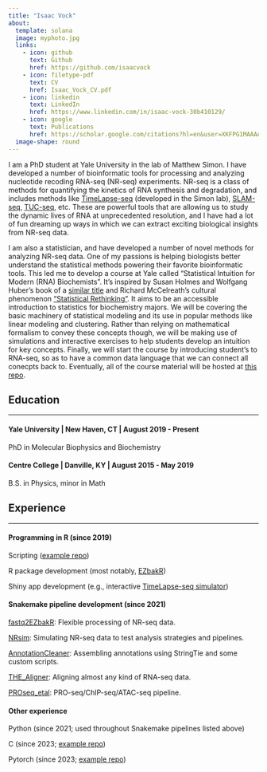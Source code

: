 ```yaml
---
title: "Isaac Vock"
about:
  template: solana
  image: myphoto.jpg
  links:
    - icon: github
      text: Github
      href: https://github.com/isaacvock
    - icon: filetype-pdf
      text: CV
      href: Isaac_Vock_CV.pdf
    - icon: linkedin
      text: LinkedIn
      href: https://www.linkedin.com/in/isaac-vock-30b410129/
    - icon: google
      text: Publications
      href: https://scholar.google.com/citations?hl=en&user=XKFPG1MAAAAJ&view_op=list_works&gmla=AC6lMd_03530ox08mQjOPJmAUeQzKSVF2eCn5Mf2qNXazMsZ4qYldwO0I15IZDgWRKg2ARBsnsUp_vGz3LLbMYoA
  image-shape: round
---
```


I am a PhD student at Yale University in the lab of Matthew Simon. I have developed a number of bioinformatic tools for processing and analyzing nucleotide recoding RNA-seq (NR-seq) experiments. NR-seq is a class of methods for quantifying the kinetics of RNA synthesis and degradation, and includes methods like [TimeLapse-seq](https://www.nature.com/articles/nmeth.4582) (developed in the Simon lab), [SLAM-seq](https://www.nature.com/articles/nmeth.4435), [TUC-seq](https://pubmed.ncbi.nlm.nih.gov/31768978/), etc. These are powerful tools that are allowing us to study the dynamic lives of RNA at unprecedented resolution, and I have had a lot of fun dreaming up ways in which we can extract exciting biological insights from NR-seq data.

I am also a statistician, and have developed a number of novel methods for analyzing NR-seq data. One of my passions is helping biologists better understand the statistical methods powering their favorite bioinformatic tools. This led me to develop a course at Yale called "Statistical Intuition for Modern (RNA) Biochemists". It's inspired by Susan Holmes and Wolfgang Huber's book of a [similar title](https://www.huber.embl.de/msmb/) and Richard McCelreath's cultural phenomenon ["Statistical Rethinking"](https://xcelab.net/rm/). It aims to be an accessible introduction to statistics for biochemistry majors. We will be covering the basic machinery of statistical modeling and its use in popular methods like linear modeling and clustering. Rather than relying on mathematical formalism to convey these concepts though, we will be making use of simulations and interactive exercises to help students develop an intuition for key concepts. Finally, we will start the course by introducing student's to RNA-seq, so as to have a common data language that we can connect all conecpts back to. Eventually, all of the course material will be hosted at [this repo](https://github.com/isaacvock/Statistical_Intuition_Book).

## Education

---

#### **Yale University | New Haven, CT | August 2019 - Present**

PhD in Molecular Biophysics and Biochemistry

#### **Centre College | Danville, KY | August 2015 - May 2019**

B.S. in Physics, minor in Math

## Experience

---

#### **Programming in R (since 2019)**

Scripting ([example repo](https://github.com/isaacvock/EZbakRsuite_paper_code))

R package development (most notably, [EZbakR](https://github.com/isaacvock/EZbakR))

Shiny app development (e.g., interactive [TimeLapse-seq simulator](https://isaacvock.shinyapps.io/tl_sim/))
  
#### **Snakemake pipeline development (since 2021)**

[fastq2EZbakR](https://github.com/isaacvock/fastq2EZbakR): Flexible processing of NR-seq data.

[NRsim](https://github.com/isaacvock/NRsim): Simulating NR-seq data to test analysis strategies and pipelines.

[AnnotationCleaner](https://github.com/isaacvock/AnnotationCleaner): Assembling annotations using StringTie and some custom scripts.

[THE_Aligner](https://github.com/isaacvock/THE_Aligner): Aligning almost any kind of RNA-seq data.

[PROseq_etal](https://github.com/isaacvock/PROseq_etal): PRO-seq/ChIP-seq/ATAC-seq pipeline.
  
#### **Other experience**

Python (since 2021; used throughout Snakemake pipelines listed above)

C (since 2023; [example repo](https://github.com/isaacvock/Learning_C))

Pytorch (since 2023; [example repo](https://github.com/isaacvock/Learning_Pytorch))

